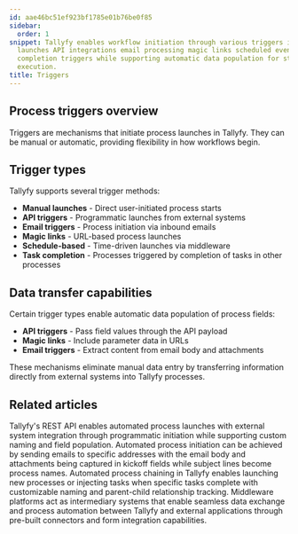 ```yaml
---
id: aae46bc51ef923bf1785e01b76be0f85
sidebar:
  order: 1
snippet: Tallyfy enables workflow initiation through various triggers including manual
  launches API integrations email processing magic links scheduled events and task
  completion triggers while supporting automatic data population for streamlined process
  execution.
title: Triggers
---
```


## Process triggers overview

Triggers are mechanisms that initiate process launches in Tallyfy. They can be manual or automatic, providing flexibility in how workflows begin.

## Trigger types

Tallyfy supports several trigger methods:

* **Manual launches** - Direct user-initiated process starts
* **API triggers** - Programmatic launches from external systems
* **Email triggers** - Process initiation via inbound emails
* **Magic links** - URL-based process launches
* **Schedule-based** - Time-driven launches via middleware
* **Task completion** - Processes triggered by completion of tasks in other processes

## Data transfer capabilities

Certain trigger types enable automatic data population of process fields:

* **API triggers** - Pass field values through the API payload
* **Magic links** - Include parameter data in URLs
* **Email triggers** - Extract content from email body and attachments

These mechanisms eliminate manual data entry by transferring information directly from external systems into Tallyfy processes.


<PageTree />


## Related articles
<CardGrid>
<LinkTitleCard header="<b>Triggers > Launch via API</b>" href="/products/pro/launching/triggers/via-api/" > Tallyfy's REST API enables automated process launches with external system integration through programmatic initiation while supporting custom naming and field population. </LinkTitleCard>
<LinkTitleCard header="<b>Triggers > Launch via inbound email</b>" href="/products/pro/launching/triggers/via-email/" > Automated process initiation can be achieved by sending emails to specific addresses with the email body and attachments being captured in kickoff fields while subject lines become process names. </LinkTitleCard>
<LinkTitleCard header="<b>Launching > Launch another process when a task is completed</b>" href="/products/pro/launching/launch-process-when-task-is-completed/" > Automated process chaining in Tallyfy enables launching new processes or injecting tasks when specific tasks complete with customizable naming and parent-child relationship tracking. </LinkTitleCard>
<LinkTitleCard header="<b>Triggers > Launch via middleware</b>" href="/products/pro/launching/triggers/via-middleware/" > Middleware platforms act as intermediary systems that enable seamless data exchange and process automation between Tallyfy and external applications through pre-built connectors and form integration capabilities. </LinkTitleCard>
</CardGrid>